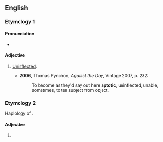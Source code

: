 ==English==

===Etymology 1===
{{suffix|en|aptote|ic}}

====Pronunciation====
* {{IPA|/æpˈtɒtɪk/|lang=en}}

====Adjective====
{{en-adj}}

# {{lb|en|grammar|linguistics|now|_|rare}} [[uninflected|Uninflected]].
#* '''2006''', Thomas Pynchon, ''Against the Day'', Vintage 2007, p. 282:
#*: To become as they'd say out here '''aptotic''', uninflected, unable, sometimes, to tell subject from object.

===Etymology 2===
Haplology of {{m|en|apoptotic}}.

====Adjective====
{{en-adj}}

# {{lb|en|biology|rare}} {{misspelling of|apoptotic|lang=en}}

{{cln|en|haplological forms}}